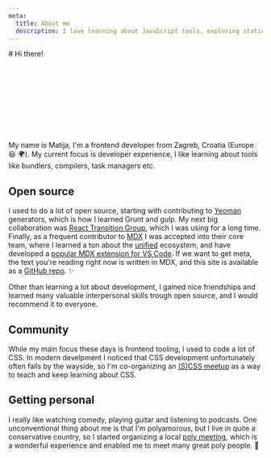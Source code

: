 ```yaml
---
meta:
  title: About me
  description: I love learning about JavaScript tools, exploring static site generation, and creating delightful developer experiences.
---
```



<Prose className="pb-10 mt-2 lg:mt-4">
  <div className="text-center">
    # Hi there!
  </div>

  <svg className="animate-hand-wave w-10 h-10 mx-auto -mt-4 lg:w-20 lg:h-20 lg:-mt-6">
    <use href="/icons.svg#hand" />
  </svg>

  My name is Matija, I'm a frontend developer from Zagreb, Croatia (Europe 😆 🌍). My current focus is developer experience, I like learning about tools like bundlers, compilers, task managers etc.

  ## Open source

  I used to do a lot of open source, starting with contributing to [Yeoman](https://yeoman.io/) generators, which is how I learned Grunt and gulp. My next big collaboration was [React Transition Group](https://reactcommunity.org/react-transition-group/), which I was using for a long time. Finally, as a frequent contributor to [MDX](https://mdxjs.com/) I was accepted into their core team, where I learned a ton about the [unified](https://unifiedjs.com/) ecosystem, and have developed a [popular MDX extension for VS Code](https://marketplace.visualstudio.com/items?itemName=silvenon.mdx). If we want to get meta, the text you're reading right now is written in MDX, and this site is available as a [GitHub repo](https://github.com/silvenon/silvenon.com). ✨

  Other than learning a lot about development, I gained nice friendships and learned many valuable interpersonal skills trough open source, and I would recommend it to everyone.

  ## Community

  While my main focus these days is frontend tooling, I used to code a lot of CSS. In modern develpment I noticed that CSS development unfortunately often falls by the wayside, so I'm co-organizing an [(S)CSS meetup](https://www.meetup.com/S_CSS_Zagreb/) as a way to teach and keep learning about CSS.

  ## Getting personal

  I really like watching comedy, playing guitar and listening to podcasts. One unconventional thing about me is that I'm polyamorous, but I live in quite a conservative country, so I started organizing a local [poly meeting](https://www.meetup.com/poly-zagreb/), which is a wonderful experience and enabled me to meet many great poly people. 🥰
</Prose>

